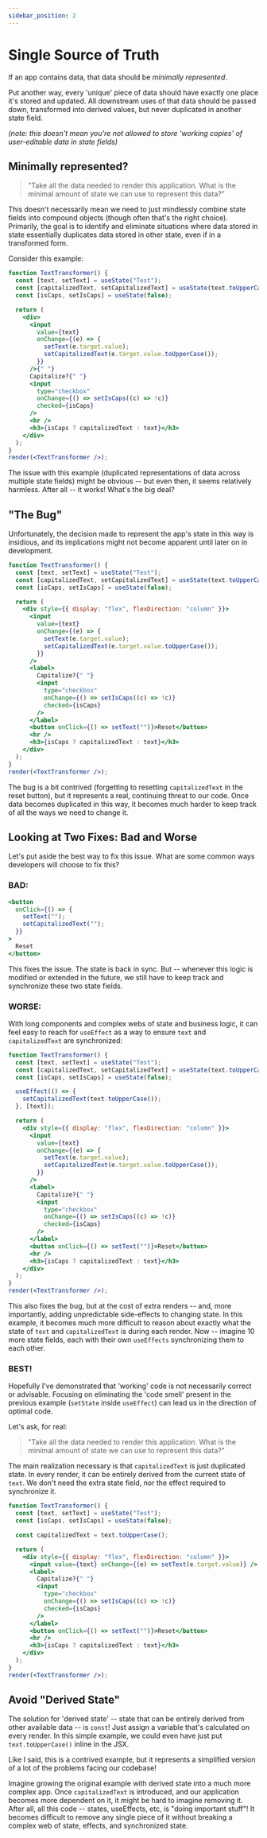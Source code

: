 ```yaml
---
sidebar_position: 2
---
```


# Single Source of Truth

If an app contains data, that data should be _minimally represented_.

Put another way, every 'unique' piece of data should have exactly one place it's stored and updated.
All downstream uses of that data should be passed down, transformed into derived values, but never duplicated in another state field.

_(note: this doesn't mean you're not allowed to store 'working copies' of user-editable data in state fields)_

## Minimally represented?

> "Take all the data needed to render this application.
> What is the minimal amount of state we can use to represent this data?"

This doesn't necessarily mean we need to just mindlessly combine state fields into compound objects (though often that's the right choice).
Primarily, the goal is to identify and eliminate situations where data stored in state essentially duplicates data stored in other state, even if in a transformed form.

Consider this example:

```jsx live
function TextTransformer() {
  const [text, setText] = useState("Test");
  const [capitalizedText, setCapitalizedText] = useState(text.toUpperCase());
  const [isCaps, setIsCaps] = useState(false);

  return (
    <div>
      <input
        value={text}
        onChange={(e) => {
          setText(e.target.value);
          setCapitalizedText(e.target.value.toUpperCase());
        }}
      />{" "}
      Capitalize?{" "}
      <input
        type="checkbox"
        onChange={() => setIsCaps((c) => !c)}
        checked={isCaps}
      />
      <hr />
      <h3>{isCaps ? capitalizedText : text}</h3>
    </div>
  );
}
render(<TextTransformer />);
```

The issue with this example (duplicated representations of data across multiple state fields) might be obvious --
but even then, it seems relatively harmless.
After all -- it works! What's the big deal?

## "The Bug"

Unfortunately, the decision made to represent the app's state in this way is insidious,
and its implications might not become apparent until later on in development.

```jsx live
function TextTransformer() {
  const [text, setText] = useState("Test");
  const [capitalizedText, setCapitalizedText] = useState(text.toUpperCase());
  const [isCaps, setIsCaps] = useState(false);

  return (
    <div style={{ display: "flex", flexDirection: "column" }}>
      <input
        value={text}
        onChange={(e) => {
          setText(e.target.value);
          setCapitalizedText(e.target.value.toUpperCase());
        }}
      />
      <label>
        Capitalize?{" "}
        <input
          type="checkbox"
          onChange={() => setIsCaps((c) => !c)}
          checked={isCaps}
        />
      </label>
      <button onClick={() => setText("")}>Reset</button>
      <hr />
      <h3>{isCaps ? capitalizedText : text}</h3>
    </div>
  );
}
render(<TextTransformer />);
```

The bug is a bit contrived (forgetting to resetting `capitalizedText` in the reset button), but it represents a real, continuing threat to our code.
Once data becomes duplicated in this way, it becomes much harder to keep track of all the ways we need to change it.

## Looking at Two Fixes: Bad and Worse

Let's put aside the best way to fix this issue. What are some common ways developers will choose to fix this?

### BAD:

```jsx
<button
  onClick={() => {
    setText("");
    setCapitalizedText("");
  }}
>
  Reset
</button>
```

This fixes the issue. The state is back in sync. But -- whenever this logic is modified or extended in the future,
we still have to keep track and synchronize these two state fields.

### WORSE:

With long components and complex webs of state and business logic,
it can feel easy to reach for `useEffect` as a way to ensure `text` and `capitalizedText` are synchronized:

```jsx live
function TextTransformer() {
  const [text, setText] = useState("Test");
  const [capitalizedText, setCapitalizedText] = useState(text.toUpperCase());
  const [isCaps, setIsCaps] = useState(false);

  useEffect(() => {
    setCapitalizedText(text.toUpperCase());
  }, [text]);

  return (
    <div style={{ display: "flex", flexDirection: "column" }}>
      <input
        value={text}
        onChange={(e) => {
          setText(e.target.value);
          setCapitalizedText(e.target.value.toUpperCase());
        }}
      />
      <label>
        Capitalize?{" "}
        <input
          type="checkbox"
          onChange={() => setIsCaps((c) => !c)}
          checked={isCaps}
        />
      </label>
      <button onClick={() => setText("")}>Reset</button>
      <hr />
      <h3>{isCaps ? capitalizedText : text}</h3>
    </div>
  );
}
render(<TextTransformer />);
```

This also fixes the bug, but at the cost of extra renders -- and, more importantly,
adding unpredictable side-effects to changing state. In this example, it becomes much more difficult to reason about
exactly what the state of `text` and `capitalizedText` is during each render. Now -- imagine 10 more state fields,
each with their own `useEffects` synchronizing them to each other.

### BEST!

Hopefully I've demonstrated that 'working' code is not necessarily correct or advisable.
Focusing on eliminating the 'code smell' present in the previous example (`setState` inside `useEffect`)
can lead us in the direction of optimal code.

Let's ask, for real:

> "Take all the data needed to render this application.
> What is the minimal amount of state we can use to represent this data?"

The main realization necessary is that `capitalizedText` is just duplicated state.
In every render, it can be entirely derived from the current state of `text`.
We don't need the extra state field, nor the effect required to synchronize it.

```jsx live
function TextTransformer() {
  const [text, setText] = useState("Test");
  const [isCaps, setIsCaps] = useState(false);

  const capitalizedText = text.toUpperCase();

  return (
    <div style={{ display: "flex", flexDirection: "column" }}>
      <input value={text} onChange={(e) => setText(e.target.value)} />
      <label>
        Capitalize?{" "}
        <input
          type="checkbox"
          onChange={() => setIsCaps((c) => !c)}
          checked={isCaps}
        />
      </label>
      <button onClick={() => setText("")}>Reset</button>
      <hr />
      <h3>{isCaps ? capitalizedText : text}</h3>
    </div>
  );
}
render(<TextTransformer />);
```

## Avoid "Derived State"

The solution for 'derived state' -- state that can be entirely derived from other available data --
is `const`! Just assign a variable that's calculated on every render. In this simple example, we could even have just
put `text.toUpperCase()` inline in the JSX.

Like I said, this is a contrived example,
but it represents a simplified version of a lot of the problems facing our codebase!

Imagine growing the original example with derived state into a much more complex app. Once `capitalizedText` is introduced,
and our application becomes more dependent on it, it might be hard to imagine removing it.
After all, all this code -- states, useEffects, etc, is "doing important stuff"!
It becomes difficult to remove any single piece of it without breaking a complex web of
state, effects, and synchronized state.

<!--
Ok, where does data come from?

- Constants defined at compile-time
- Fetched from APIs
- User input -->
